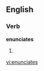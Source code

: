 
==English==

===Verb===
'''enunciates'''

# {{third-person singular of|[[enunciate]]}}

[[vi:enunciates]]